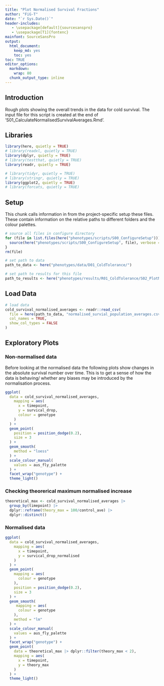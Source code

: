 ```yaml
---
title: "Plot Normalised Survival Fractions"
author: "FiG-T"
date: "`r Sys.Date()`"
header-includes:
   - \usepackage[default]{sourcesanspro}
   - \usepackage[T1]{fontenc}
mainfont: SourceSansPro
output: 
  html_document: 
    keep_md: yes
    toc: yes
toc: TRUE
editor_options:
  markdown:
    wrap: 80
  chunk_output_type: inline
---
```


## Introduction 

Rough plots showing the overall trends in the data for cold survival. The input file for this script is created at the end of 'S01_CalculateNormalisedSurvivalAverages.Rmd'. 

## Libraries

```r
library(here, quietly = TRUE)
# library(readxl, quietly = TRUE)
library(dplyr, quietly = TRUE)
# library(testthat, quietly = TRUE)
library(readr, quietly = TRUE)

# library(tidyr, quietly = TRUE)
# library(stringr, quietly = TRUE)
library(ggplot2, quietly = TRUE)
# library(forcats, quietly = TRUE)

```

## Setup

This chunk calls information in from the project-specific setup these files. These contain information on the relative paths to different folders and the colour palettes.

```r
# source all files in configure directory
for (file in list.files(here("phenotypes/scripts/S00_ConfigureSetup"))) {
  source(here("phenotypes/scripts/S00_ConfigureSetup", file), verbose = FALSE)
}
rm(file)

# set path to data 
path_to_data <- here("phenotypes/data/D01_ColdTolerance/")

# set path to results for this file
path_to_results <- here("phenotypes/results/R01_ColdTolerance/S02_PlotNormalisedSurvivalFractions")
```

## Load Data

```r
# load data 
cold_survival_normalised_averages <- readr::read_csv(
  file = here(path_to_data, "normalised_survial_population_averages.csv"), 
  col_names = TRUE, 
  show_col_types = FALSE
)
```

## Exploratory Plots 

### Non-normalised data

Before looking at the normalised data the following plots show changes in the absolute survival number over time. This is to get a sense of how the data is behaving/ whether any biases may be introduced by the normalisation process. 

```r
ggplot(
  data = cold_survival_normalised_averages, 
    mapping = aes(
      x = timepoint, 
      y = survical_drop, 
      colour = genotype
    )
  ) +
  geom_point(
    position = position_dodge(0.2), 
    size = 3
  ) +
  geom_smooth(
    method = "loess"
  ) +
  scale_colour_manual(
    values = aus_fly_palette
  ) +
  facet_wrap("genotype") +
  theme_light()
```

### Checking theorerical maximum normalised increase 

```r

theoretical_max <- cold_survival_normalised_averages |>
  group_by(timepoint) |>
  dplyr::reframe(theory_max = 100/control_ave) |> 
  dplyr::distinct()

```

### Normalised data

```r
ggplot(
  data = cold_survival_normalised_averages, 
    mapping = aes(
      x = timepoint, 
      y = survical_drop_normalised
    )
  ) +
  geom_point(
    mapping = aes(
      colour = genotype
    ),
    position = position_dodge(0.2), 
    size = 3
  ) +
  geom_smooth(
     mapping = aes(
      colour = genotype
    ),
    method = "lm"
  ) +
  scale_colour_manual(
    values = aus_fly_palette
  ) +
  facet_wrap("genotype") +
  geom_point(
    data = theoretical_max |> dplyr::filter(theory_max < 2),
    mapping = aes(
      x = timepoint,
      y = theory_max
    )
  ) +
  theme_light()
```
